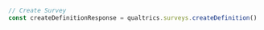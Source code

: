 ```typescript index.ts
// Create Survey
const createDefinitionResponse = qualtrics.surveys.createDefinition()
```